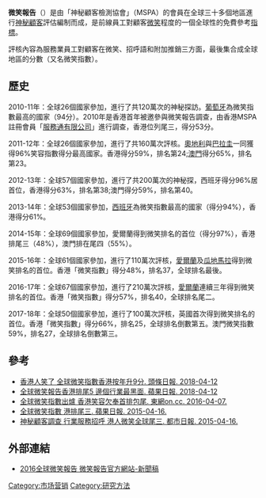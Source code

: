 {{Unreferenced|time=2016-07-21T09:18:36+00:00}}
'''微笑報告'''（{{lang-en|The Smiling Report}}）是由「神秘顧客檢測協會」（MSPA）的會員在全球三十多個地區進行[[神秘顧客|神秘顧客]]評估編制而成，是前線員工對顧客[[微笑|微笑]]程度的一個全球性的免費參考[[指標|指標]]。

評核內容為服務業員工對顧客在微笑、招呼語和附加推銷三方面，最後集合成全球地區的分數（又名微笑指數）。

== 歷史 ==

2010-11年：全球26個國家參加，進行了共120萬次的神秘探訪。[[葡萄牙|葡萄牙]]為微笑指數最高的國家（94分）。2010年是香港首年被邀參與微笑報告調查，由香港MSPA註冊會員「[[服務通有限公司|服務通有限公司]]」進行調查，香港位列尾三，得分53分。

2011-12年：全球26個國家參加，進行了共160萬次評核。[[奧地利|奧地利]]與[[巴拉圭|巴拉圭]]一同獲得96%笑容指數得分最高國家。香港得分59%，排名第24;[[澳門|澳門]]得分65%，排名第23。

2012-13年：全球57個國家參加，進行了共200萬次的神秘探，西班牙得分96%居首位，香港得分63%，排名第38;澳門得分59%，排名第40。

2013-14年：全球53個國家參加，[[西班牙|西班牙]]為微笑指數最高的國家（得分94%），香港得分61%。

2014-15年：全球69個國家參加，愛爾蘭得到微笑排名的首位（得分97%），香港排尾三（48%），澳門排在尾四（55%）。

2015-16年：全球61個國家參加，進行了110萬次評核，[[愛爾蘭|愛爾蘭]]及[[瓜地馬拉|瓜地馬拉]]得到微笑排名的首位。香港「微笑指數」得分48%，排名37，全球排名最後。

2016-17年：全球67個國家參加，進行了210萬次評核，[[愛爾蘭|愛爾蘭]]連續三年得到微笑排名的首位。香港「微笑指數」得分57%，排名40，全球排名尾二。

2017-18年：全球50個國家參加，進行了100萬次評核，英國首次得到微笑排名的首位。香港「微笑指數」得分66%，排名25，全球排名倒數第五。澳門微笑指數59%，排名27，全球排名倒數第三。

== 參考 ==

* [http://hd.stheadline.com/news/realtime/hk/1188672/ 香港人笑了 全球微笑指數香港按年升9分. 頭條日報. 2018-04-12] {{Wayback|url=http://hd.stheadline.com/news/realtime/hk/1188672/ |date=20180621194147 }}
* [https://hk.news.appledaily.com/local/realtime/article/20180412/58064501 全球微笑報告香港排尾5 邊個行業最黑面. 蘋果日報. 2018-04-12] {{Wayback|url=https://hk.news.appledaily.com/local/realtime/article/20180412/58064501 |date=20190820233557 }}
* [http://hk.on.cc/hk/bkn/cnt/news/20160407/bkn-20160407144014222-0407_00822_001.html 全球微笑指數出爐 香港笑容欠奉首排包尾. 東網on.cc. 2016-04-07.] {{Wayback|url=http://hk.on.cc/hk/bkn/cnt/news/20160407/bkn-20160407144014222-0407_00822_001.html |date=20181005215602 }}
* [http://hk.apple.nextmedia.com/news/art/20150416/19114464 全球微笑指數 港排尾三. 蘋果日報. 2015-04-16.] {{Wayback|url=http://hk.apple.nextmedia.com/news/art/20150416/19114464 |date=20170520022128 }}
* [http://www.metrohk.com.hk/?cmd=detail&categoryID=1&publishDate=2015-04-16 神秘顧客調查 行業服務招呼 港人微笑全球尾三. 都市日報. 2015-04-16.] {{Wayback|url=http://www.metrohk.com.hk/?cmd=detail&categoryID=1&publishDate=2015-04-16 |date=20181005190948 }}

== 外部連結 ==
* [http://www.smilingreport.com/press/2016/PRESS_RELEASE_SmilingReport_2016-03-15.pdf 2016全球微笑報告 微笑報告官方網站-新聞稿] {{Wayback|url=http://www.smilingreport.com/press/2016/PRESS_RELEASE_SmilingReport_2016-03-15.pdf |date=20210627091922 }}

[[Category:市场营销|Category:市场营销]]
[[Category:研究方法|Category:研究方法]]